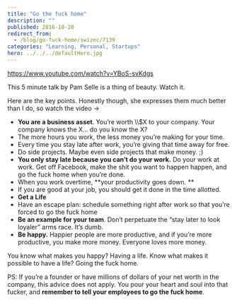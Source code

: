 ```yaml
---
title: "Go the fuck home"
description: ""
published: 2016-10-20
redirect_from:
  - /blog/go-fuck-home/swizec/7139
categories: "Learning, Personal, Startups"
hero: ../../../defaultHero.jpg
---
```


https://www.youtube.com/watch?v=YBoS-svKdgs

This 5 minute talk by Pam Selle is a thing of beauty. Watch it.

Here are the key points. Honestly though, she expresses them much better than I do, so watch the video →

- **You are a business asset**. You’re worth \\\\\$X to your company. Your company knows the X… do you know the X?
- The more hours you work, the less money you’re making for your time.
- Every time you stay late after work, you’re giving that time away for free.
- Do side projects. Maybe even side projects that make money. ;)
- **You only stay late because you can’t do your work.** Do your work at work. Get off Facebook, make the shit you want to happen happen, and go the fuck home when you’re done.
- When you work overtime, \*\*your productivity goes down. \*\*
- If you are good at your job, you should get it done in the time allotted.
- **Get a Life**
- Have an escape plan: schedule something right after work so that you’re forced to go the fuck home
- **Be an example for your team**. Don’t perpetuate the “stay later to look loyaler” arms race. It’s dumb.
- **Be happy.** Happier people are more productive, and if you’re more productive, you make more money. Everyone loves more money.

You know what makes you happy? Having a life. Know what makes it possible to have a life? Going the fuck home.

PS: If you’re a founder or have millions of dollars of your net worth in the company, this advice does not apply. You pour your heart and soul into that fucker, and **remember to tell your employees to go the fuck home**.
